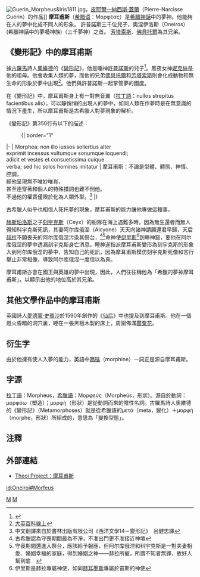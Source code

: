 {{noteTA
|1=zh-hans:黑客帝国 (电影系列);zh-hk:廿二世紀殺人網絡 (電影系列);zh-tw:駭客任務 (電影系列);
|2=zh-hans:埃德蒙·斯宾塞; zh-hant:愛德蒙·史賓沙;
|3=zh-hans:劳伦斯·菲什伯恩;zh-hk:羅蘭士費斯賓;zh-tw:勞倫斯·費許朋;
|4=zh-hans:福柏托耳; zh-tw:佛貝托爾
|5=zh-hans:方塔苏斯; zh-tw:芳塔索斯
}}
[[File:Guerin_Morpheus&Iris1811.jpg|thumb]]，[[皮耶爾—納西斯·蓋蘭|皮耶爾—納西斯·蓋蘭]]（Pierre-Narcisse Guérin）的作品]]
'''摩耳甫斯'''（[[希腊语|希腊语]]：Μορφέας）是[[希臘神話|希臘神話]]中的夢神。他能夠在人的夢中化成不同人的形象。
許普諾斯三千位兒子，奧涅伊洛斯（Oneiros）(希臘神話中的夢囈神族)（三千夢神）之首。
[[芳塔索斯|芳塔索斯]]、[[佛貝托爾|佛貝托爾]]為其兄弟。

==《變形記》中的摩耳甫斯==
據[[古羅馬|古羅馬]]詩人[[奧維德|奧維德]]的《[[變形記|變形記]]》，他是睡神[[許普諾斯|許普諾斯]]的兒子<ref>{{Cite web |url=http://www.theoi.com/Daimon/OneirosMorpheus.html |title=MORPHEUS  Greek god of dreams ; mythology |access-date=2008-08-14 |archive-date=2020-11-12 |archive-url=https://web.archive.org/web/20201112034624/https://www.theoi.com/Daimon/OneirosMorpheus.html |dead-url=no }}</ref>。黑夜女神[[倪克斯|妮克絲]]是他的祖母。他會收集人類的夢，而他的兄弟[[佛貝托爾|佛貝托爾]]和[[芳塔索斯|芳塔索斯]]則會化成動物和無生命的形象於夢中出現<ref>[http://wordpedia.eb.com/tbol/article?i=106821&db=big5&q=Morpheus 大英百科線上]{{dead link|date=2018年3月 |bot=InternetArchiveBot |fix-attempted=yes }} </ref>。他們與許普諾斯一起掌管夢的國度。

在《變形記》中，摩耳甫斯身上有一對無音翼（[[拉丁語|拉丁語]]：nullos strepitus facientibus alis），可以靜悄悄的出現人的夢中，如同人類在作夢時是在無意識的情況下產生，所以摩耳甫斯是古希臘人對夢現象的解析。

《變形記》第350行有以下的描述：

:{| border="1" 
|- 
| Morphea: non illo iussos sollertius alter<br>exprimit incessus vultumque sonumque loquendi;<br>adicit et vestes et consuetissima cuique<br>verba; sed hic solos homines imitatur
| 摩耳甫斯：不論是型體、體態、神情、腔調，<br>經他呈現無不唯妙唯肖，<br>甚至連穿著和個人的特殊措詞也難不倒他。<br>不過他的權責僅限於化為人類外型。<ref>中文翻譯來自於書林出版有限公司《西洋文學14－變形記》　呂健忠譯</ref>
|}

古希臘人似乎也相信人死托夢的現象，摩耳甫斯的能力讓他專做這種事。

[[赫斯珀洛斯|赫斯珀洛斯]]之子[[刻宇克斯|刻宇克斯]]（Ceyx）的船隊在海上遇難多時，因為無生還者而無人得知科宇克斯死訊，其妻阿尔库俄涅（Alcyone）天天向諸神請願還君早歸，天后[[赫拉|赫拉]]不願喪夫的阿尔库俄涅污染其祭台，<ref>古希臘認為守喪期間最為不淨，不准出門更不准接近神壇</ref><ref>守喪期間還進入祭台，應該給予報應，但阿尔库俄涅和科宇克斯是一對夫妻相愛、婚姻幸福的家庭，得到婚姻之神——赫拉所寵，所謂不知者無罪，故好人幫到底　</ref>命神使[[伊里斯|伊里斯]]<ref>伊里斯是赫拉專屬神使，如同[[赫耳墨斯|赫耳墨斯]]專屬於宙斯的神使</ref>到睡神窟，要他在阿尔库俄涅的夢中透漏刻宇克斯身亡消息。睡神遂指派摩耳甫斯變形為刻宇克斯的形象入到阿尔库俄涅的夢中，告知自己的死訊，因為摩耳甫斯模仿刻宇克斯死像和言行舉止非常相像，導致阿尔库俄涅一度信以為真。

摩耳甫斯亦會在國王與英雄的夢中出現，因此，人們往往稱他為「希臘的夢神摩耳甫斯」，以顯示出他的地位高於其兄弟。

==其他文學作品中的摩耳甫斯==
英國詩人[[愛德蒙·史賓沙|愛德蒙·史賓沙]]於1590年創作的《[[仙后|仙后]]》中也提及到摩耳甫斯。他在一個燈火昏暗的洞穴裏，睡在一張黑檀木製的床上，周圍佈滿[[罌粟|罌粟花]]。

==衍生字==
由於他擁有使人入夢的能力，英語中[[嗎啡|嗎啡]]（morphine）一詞正是源自摩耳甫斯。

==字源==
[[拉丁語|拉丁語]]：Morpheus，[[希臘語|希臘語]]：Μορφεύς（Morpheús，形狀）。源自於動詞：μορφόω（塑造）；μορφή（形狀）是從動詞而來的陰性名詞。古羅馬詩人奧維德的《變形記》（Metamorphoses）就是從希臘語的μετά（meta，變化）＋μορφή（morphe，形狀）所組成的，意思為「變換型態」。

==注釋==
{{reflist}}

==外部連結==
*{{en}} [http://www.theoi.com/Daimon/OneirosMorpheus.html Theoi Project：摩耳甫斯] {{Wayback|url=http://www.theoi.com/Daimon/OneirosMorpheus.html |date=20201112034624 }}

[[Category:希臘神祇|M]]
[[Category:梦|M]]

[[id:Oneiroi#Morfeus|id:Oneiroi#Morfeus]]
